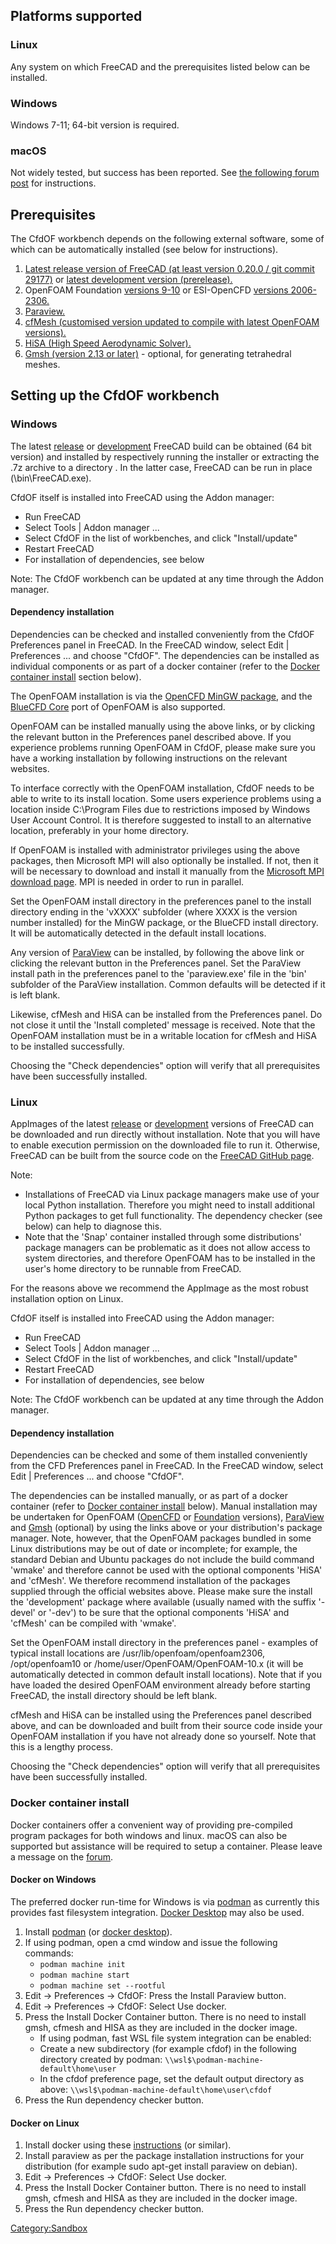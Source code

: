 {{Page in progress}}

{{Docnav
|
|[[FEM_MaterialSolid|Material for solid]]
|[[CfdOF_Workbench|CfdOF]]
|IconL=
|IconR=FEM_MaterialSolid.svg
|IconC=Workbench_CfdOF.svg
}}

== Platforms supported ==
=== Linux ===

Any system on which FreeCAD and the prerequisites listed below can be installed.

=== Windows ===

Windows 7-11; 64-bit version is required.

===macOS ===

Not widely tested, but success has been reported. See [https://forum.freecad.org/viewtopic.php?f=37&t=63782&p=547611#p547578 the following forum post] for instructions.

== Prerequisites ==

The CfdOF workbench depends on the following external software, some of which can be automatically installed (see below for instructions).

# [https://freecad.org/downloads.php Latest release version of FreeCAD (at least version 0.20.0 / git commit 29177)] or [https://github.com/FreeCAD/FreeCAD-Bundle/releases/tag/weekly-builds latest development version (prerelease).]
# OpenFOAM Foundation [http://openfoam.org/download/ versions 9-10] or ESI-OpenCFD [http://openfoam.com/download versions 2006-2306.]
# [http://www.paraview.org/ Paraview.]
# [https://sourceforge.net/projects/cfmesh-cfdof/ cfMesh (customised version updated to compile with latest OpenFOAM versions).]
# [https://hisa.gitlab.io/ HiSA (High Speed Aerodynamic Solver).]
# [http://gmsh.info/ Gmsh (version 2.13 or later)] - optional, for generating tetrahedral meshes.

== Setting up the CfdOF workbench ==
=== Windows ===

The latest [https://freecad.org/downloads.php release] or [https://github.com/FreeCAD/FreeCAD-Bundle/releases/tag/weekly-builds development] FreeCAD build can be obtained (64 bit version) and installed by respectively running the installer or extracting the .7z archive to a directory <FreeCAD-directory>. In the latter case, FreeCAD can be run in place (<FreeCAD-directory>\bin\FreeCAD.exe).

CfdOF itself is installed into FreeCAD using the Addon manager:

* Run FreeCAD
* Select Tools | Addon manager ...
* Select CfdOF in the list of workbenches, and click "Install/update"
* Restart FreeCAD
* For installation of dependencies, see below

Note: The CfdOF workbench can be updated at any time through the Addon manager.

==== Dependency installation ====

Dependencies can be checked and installed conveniently from the CfdOF Preferences panel in FreeCAD. In the FreeCAD window, select Edit | Preferences ... and choose "CfdOF". The dependencies can be installed as individual components or as part of a docker container (refer to the [[CfdOF_Install#Docker_container_install|Docker container install]] section below).

The OpenFOAM installation is via the [https://www.openfoam.com/download/install-binary-windows-mingw.php OpenCFD MinGW package], and the [https://bluecfd.github.io/Core/ BlueCFD Core] port of OpenFOAM is also supported.

OpenFOAM can be installed manually using the above links, or by clicking the relevant button in the Preferences panel described above. If you experience problems running OpenFOAM in CfdOF, please make sure you have a working installation by following instructions on the relevant websites.

To interface correctly with the OpenFOAM installation, CfdOF needs to be able to write to its install location. Some users experience problems using a location inside C:\Program Files due to restrictions imposed by Windows User Account Control. It is therefore suggested to install to an alternative location, preferably in your home directory.

If OpenFOAM is installed with administrator privileges using the above packages, then Microsoft MPI will also optionally be installed. If not, then it will be necessary to download and install it manually from the [https://learn.microsoft.com/en-us/message-passing-interface/microsoft-mpi#ms-mpi-downloads Microsoft MPI download page]. MPI is needed in order to run in parallel.

Set the OpenFOAM install directory in the preferences panel to the install directory ending in the 'vXXXX' subfolder (where XXXX is the version number installed) for the MinGW package, or the BlueCFD install directory. It will be automatically detected in the default install locations.

Any version of [https://www.paraview.org/download/ ParaView] can be installed, by following the above link or clicking the relevant button in the Preferences panel. Set the ParaView install path in the preferences panel to the 'paraview.exe' file in the 'bin' subfolder of the ParaView installation. Common defaults will be detected if it is left blank.

Likewise, cfMesh and HiSA can be installed from the Preferences panel. Do not close it until the 'Install completed' message is received. Note that the OpenFOAM installation must be in a writable location for cfMesh and HiSA to be installed successfully.

Choosing the "Check dependencies" option will verify that all prerequisites have been successfully installed.

=== Linux ===

AppImages of the latest [https://freecad.org/downloads.php release] or [https://github.com/FreeCAD/FreeCAD-Bundle/releases/tag/weekly-builds development] versions of FreeCAD can be downloaded and run directly without installation. Note that you will have to enable execution permission on the downloaded file to run it. Otherwise, FreeCAD can be built from the source code on the [https://github.com/FreeCAD/FreeCAD FreeCAD GitHub page].

Note:

* Installations of FreeCAD via Linux package managers make use of your local Python installation. Therefore you might need to install additional Python packages to get full functionality. The dependency checker (see below) can help to diagnose this.
* Note that the 'Snap' container installed through some distributions' package managers can be problematic as it does not allow access to system directories, and therefore OpenFOAM has to be installed in the user's home directory to be runnable from FreeCAD.

For the reasons above we recommend the AppImage as the most robust installation option on Linux.

CfdOF itself is installed into FreeCAD using the Addon manager:

* Run FreeCAD
* Select Tools | Addon manager ...
* Select CfdOF in the list of workbenches, and click "Install/update"
* Restart FreeCAD
* For installation of dependencies, see below

Note: The CfdOF workbench can be updated at any time through the Addon manager.

==== Dependency installation ====

Dependencies can be checked and some of them installed conveniently from the CFD Preferences panel in FreeCAD. In the FreeCAD window, select Edit | Preferences ... and choose "CfdOF".

The dependencies can be installed manually, or as part of a docker container (refer to [http://CfdOF_Install#Docker_container_install Docker container install] below). Manual installation may be undertaken for OpenFOAM ([https://openfoam.com/download OpenCFD] or [https://openfoam.org/download/ Foundation] versions), [http://www.paraview.org/ ParaView] and [http://gmsh.info/ Gmsh] (optional) by using the links above or your distribution's package manager. Note, however, that the OpenFOAM packages bundled in some Linux distributions may be out of date or incomplete; for example, the standard Debian and Ubuntu packages do not include the build command 'wmake' and therefore cannot be used with the optional components 'HiSA' and 'cfMesh'. We therefore recommend installation of the packages supplied through the official websites above. Please make sure the install the 'development' package where available (usually named with the suffix '-devel' or '-dev') to be sure that the optional components 'HiSA' and 'cfMesh' can be compiled with 'wmake'.

Set the OpenFOAM install directory in the preferences panel - examples of typical install locations are /usr/lib/openfoam/openfoam2306, /opt/openfoam10 or /home/user/OpenFOAM/OpenFOAM-10.x (it will be automatically detected in common default install locations). Note that if you have loaded the desired OpenFOAM environment already before starting FreeCAD, the install directory should be left blank.

cfMesh and HiSA can be installed using the Preferences panel described above, and can be downloaded and built from their source code inside your OpenFOAM installation if you have not already done so yourself. Note that this is a lengthy process.

Choosing the "Check dependencies" option will verify that all prerequisites have been successfully installed.

=== Docker container install ===

Docker containers offer a convenient way of providing pre-compiled program packages for both windows and linux. macOS can also be supported but assistance will be required to setup a container. Please leave a message on the [https://forum.freecad.org/viewforum.php?f=37 forum].

==== Docker on Windows ====

The preferred docker run-time for Windows is via [https://podman.io/ podman] as currently this provides fast filesystem integration. [https://www.docker.com/products/docker-desktop/ Docker Desktop] may also be used.

# Install [https://github.com/containers/podman/releases/download/v4.2.1/podman-v4.2.1.msi podman] (or [https://www.docker.com/products/docker-desktop/ docker desktop]).
# If using podman, open a cmd window and issue the following commands:
#* <code>podman machine init</code>
#* <code>podman machine start</code>
#* <code>podman machine set --rootful</code>
# Edit → Preferences → CfdOF: Press the Install Paraview button.
# Edit → Preferences → CfdOF: Select Use docker.
# Press the Install Docker Container button. There is no need to install gmsh, cfmesh and HISA as they are included in the docker image.
#* If using podman, fast WSL file system integration can be enabled:
#* Create a new subdirectory (for example cfdof) in the following directory created by podman: <code>\\wsl$\podman-machine-default\home\user</code>
#* In the cfdof preference page, set the default output directory as above: <code>\\wsl$\podman-machine-default\home\user\cfdof</code>
# Press the Run dependency checker button.

==== Docker on Linux ====

# Install docker using these [https://www.linuxtechi.com/install-docker-engine-on-debian/ instructions] (or similar).
# Install paraview as per the package installation instructions for your distribution (for example sudo apt-get install paraview on debian).
# Edit → Preferences → CfdOF: Select Use docker.
# Press the Install Docker Container button. There is no need to install gmsh, cfmesh and HISA as they are included in the docker image.
# Press the Run dependency checker button.

{{Docnav
|
|[[FEM_MaterialSolid|Material for solid]]
|[[CfdOF_Workbench|CfdOF]]
|IconL=
|IconR=FEM_MaterialSolid.svg
|IconC=Workbench_CfdOF.svg
}}
[[Category:Sandbox]]